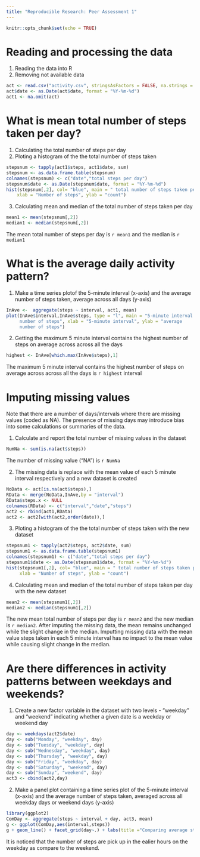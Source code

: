 ---
title: "Reproducible Research: Peer Assessment 1"
---

```{r setup, include=FALSE}
knitr::opts_chunk$set(echo = TRUE)
```
# Reading and processing the data
 1. Reading the data into R
 2. Removing not available data

```{r}
act <- read.csv("activity.csv", stringsAsFactors = FALSE, na.strings = "NA")
act$date <- as.Date(act$date, format = "%Y-%m-%d")
act1 <- na.omit(act)
```

# What is mean total number of steps taken per day?
  1. Calculating the total number of steps per day
  2. Ploting a histogram of the the total number of steps taken

```{r}
stepsnum <- tapply(act1$steps, act1$date, sum)
stepsnum <- as.data.frame.table(stepsnum)
colnames(stepsnum) <- c("date","total steps per day")
stepsnum$date <- as.Date(stepsnum$date, format = "%Y-%m-%d")
hist(stepsnum[,2], col= "blue", main = " total number of steps taken per day", 
    xlab = "Number of steps", ylab = "count")
```

  3. Calculating mean and median of the total number of steps taken per day

```{r}
mean1 <- mean(stepsnum[,2])
median1 <- median(stepsnum[,2])

```

The mean total number of steps per day is `r mean1` and the median is `r median1`

# What is the average daily activity pattern?
  1. Make a time series plotof the 5-minute interval (x-axis) and the average number       of steps taken, average across all days (y-axis)

```{r}
InAve <-  aggregate(steps ~ interval, act1, mean)
plot(InAve$interval,InAve$steps, type = "l", main = "5-minute interval vs average 
     number of steps", xlab = "5-minute interval", ylab = "average 
     number of steps")
```

  2. Getting the maximum 5 minute interval contains the highest number of steps on          average across across all the days
  
```{r}
highest <- InAve[which.max(InAve$steps),1]
```

The maximum 5 minute interval contains the highest number of steps on          average across across all the days is `r highest` interval

# Imputing missing values

Note that there are a number of days/intervals where there are missing values (coded as NA). The presence of missing days may introduce bias into some calculations or summaries of the data.

  1. Calculate and report the total number of missing values in the dataset

```{r}
NumNa <- sum(is.na(act$steps))
```

The number of missing value ("NA") is `r NumNa`

  2. The missing data is replace with the mean value of each 5 minute interval             respectively and a new dataset is created
  
```{r}  
NoData <- act[is.na(act$steps),]
RData <- merge(NoData,InAve,by = "interval")
RData$steps.x <- NULL
colnames(RData) <- c("interval","date","steps")
act2 <- rbind(act1,RData)
act2 <- act2[with(act2,order(date)),]
```

  3. Ploting a histogram of the the total number of steps taken with the new dataset
  
```{r}  
stepsnum1 <- tapply(act2$steps, act2$date, sum)
stepsnum1 <- as.data.frame.table(stepsnum1)
colnames(stepsnum1) <- c("date","total steps per day")
stepsnum1$date <- as.Date(stepsnum1$date, format = "%Y-%m-%d")
hist(stepsnum1[,2], col= "blue", main = " total number of steps taken per day", 
     xlab = "Number of steps", ylab = "count")
```

  4. Calculating mean and median of the total number of steps taken per day with the       new dataset
  
```{r}  
mean2 <- mean(stepsnum1[,2])
median2 <- median(stepsnum1[,2])
```

The new mean total number of steps per day is `r mean2` and the new median is `r median2`. After imputing the missing data, the mean remains unchanged while the slight change in the median. Imputting missing data with the mean value steps taken in each 5 minute interval has no impact to the mean value while causing slight change in the median.

# Are there differences in activity patterns between weekdays and weekends?

  1. Create a new factor variable in the dataset with two levels - "weekday" and           "weekend" indicating whether a given date is a weekday or weekend day
  
```{r}  
day <- weekdays(act2$date)
day <- sub("Monday", "weekday", day)
day <- sub("Tuesday", "weekday", day)
day <- sub("Wednesday", "weekday", day)
day <- sub("Thursday", "weekday", day)
day <- sub("Friday", "weekday", day)
day <- sub("Saturday", "weekend", day)
day <- sub("Sunday", "weekend", day)
act3 <- cbind(act2,day)
```
  2. Make a panel plot containing a time series plot of the 5-minute interval (x-axis)      and the average number of steps taken, averaged across all weekday days or            weekend days (y-axis)
```{r}  
library(ggplot2)
ComDay <- aggregate(steps ~ interval + day, act3, mean)
g <- ggplot(ComDay,aes(interval,steps))
g + geom_line() + facet_grid(day~.) + labs(title ="Comparing average steps on weekday and weekend") + ylab("Number of Steps")
```

It is noticed that the number of steps are pick up in the ealier hours on the weekday as compare to the weekend.